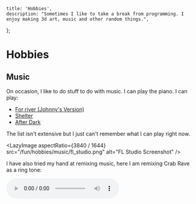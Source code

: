 
    title: 'Hobbies',
    description: "Sometimes I like to take a break from programming. I enjoy making 3d art, music and other random things.",
};


<Lazy>

# Hobbies

## Music

On occasion, I like to do stuff to do with music. I can play the piano. I can play: 
 - [For river (Johnny's Version)](https://www.youtube.com/watch?v=hiW6akLxrCM)
 - [Shelter](https://www.youtube.com/watch?v=ItpJJmZtXL0)
 - [After Dark](https://www.youtube.com/watch?v=CeZW57CMgpo)

The list isn't extensive but I just can't remember what I can play right now.

<LazyImage
    aspectRatio={3840 / 1644}
    src="/fun/hobbies/music/fl_studio.png"
    alt="FL Studio Screenshot"
/>

I have also tried my hand at remixing music, here I am remixing Crab Rave as a ring tone:

<audio controls src="/fun/hobbies/music/crab_rave.mp3" />

It might sound a little weird because it was specifically designed as a looping ring tone for my phone. When I listen to it on my computer using my headphones, it sounds very empty on the lower frequencies but on the phone, it's a lot better, as the phone has less of an ability to produce lower frequency  sounds. It arguably sounds "correct" on a phone.

## AI

I tried my hand at AI generation using Open AI's DALL·E. It's how I made the image to go with this portfolio page. I think the way in which the content is rather interesting. It involves a lot of trial and error, and it's not as straight forward as some people imagine, but it's a lot easier than learning to paint or getting someone else to paint your mind.

### Prompting

I started off by doing some basic prompting: 

<ImageGallery
    aspectRatio={469 / 928}
    images={
        [
            {src: "/fun/hobbies/ai/1.png"},
            {src: "/fun/hobbies/ai/2.png"},
            {src: "/fun/hobbies/ai/3.png"},
            {src: "/fun/hobbies/ai/4.png"},
            {src: "/fun/hobbies/ai/5.png"},
            {src: "/fun/hobbies/ai/6.png"},
            {src: "/fun/hobbies/ai/7.png"},
            {src: "/fun/hobbies/ai/8.png"},
            {src: "/fun/hobbies/ai/9.png"},
            {src: "/fun/hobbies/ai/10.png"},
        ]
    }
/>

As you can see, prompting is a gradual process. It really helps if you understand what the model might be misinterpreting or misunderstanding.

### Refining

<ImageGallery
    aspectRatio={574 / 1281}
    images={
        ["/fun/hobbies/ai/mod1.png", "/fun/hobbies/ai/mod2.png"].map((item) => {
            return { src: item }
        })
    }
/>

After prompting, you can pick an image you like and check out its variations, like you can do here:

<LazyImage alt="Inpainting" aspectRatio={574 / 1281} src="/fun/hobbies/ai/modfinal.png" />

If you're not exactly happy with the image that you have, you can always inpaint the parts that you want to change, then run the image with a prompt. This is what I got when I made this last image:

### Finished product

<LazyImage alt="Final Picture" aspectRatio={1} src="/fun/crab_rave.png" />

And here's the finished result. Unfortunately, image generation AI still doesn't know how to count. Crabs typically have 10 legs, but the AI generated a crab with 6... That's 4 too fewer. However, the crab in the image reminds me of a poison headcrab from Half Life, so maybe that's the cause?????? Regardless, I liked the picture enough to put it here.

</Lazy>